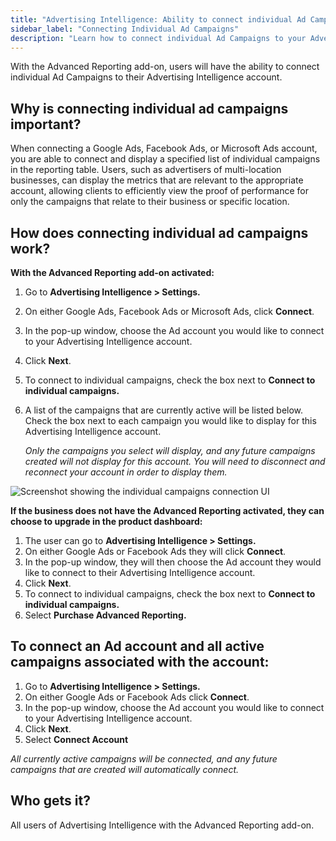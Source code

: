 ```yaml
---
title: "Advertising Intelligence: Ability to connect individual Ad Campaigns"
sidebar_label: "Connecting Individual Ad Campaigns"
description: "Learn how to connect individual Ad Campaigns to your Advertising Intelligence account"
---
```


With the Advanced Reporting add-on, users will have the ability to connect individual Ad Campaigns to their Advertising Intelligence account.

## Why is connecting individual ad campaigns important?

When connecting a Google Ads, Facebook Ads, or Microsoft Ads account, you are able to connect and display a specified list of individual campaigns in the reporting table. Users, such as advertisers of multi-location businesses, can display the metrics that are relevant to the appropriate account, allowing clients to efficiently view the proof of performance for only the campaigns that relate to their business or specific location.

## How does connecting individual ad campaigns work?

**With the Advanced Reporting add-on activated:**

1. Go to **Advertising Intelligence > Settings.**
2. On either Google Ads, Facebook Ads or Microsoft Ads, click **Connect**. 
3. In the pop-up window, choose the Ad account you would like to connect to your Advertising Intelligence account.
4. Click **Next**.
5. To connect to individual campaigns, check the box next to **Connect to individual campaigns.**
6. A list of the campaigns that are currently active will be listed below. Check the box next to each campaign you would like to display for this Advertising Intelligence account. 
   
   *Only the campaigns you select will display, and any future campaigns created will not display for this account. You will need to disconnect and reconnect your account in order to display them.*

![Screenshot showing the individual campaigns connection UI](/img/advertising-intelligence/campaign-connections/individual-campaigns.jpg)

**If the business does not have the Advanced Reporting activated, they can choose to upgrade in the product dashboard:**

1. The user can go to **Advertising Intelligence > Settings.**
2. On either Google Ads or Facebook Ads they will click **Connect**. 
3. In the pop-up window, they will then choose the Ad account they would like to connect to their Advertising Intelligence account.
4. Click **Next**.
5. To connect to individual campaigns, check the box next to **Connect to individual campaigns.**
6. Select **Purchase Advanced Reporting.**

## To connect an Ad account and all active campaigns associated with the account:

1. Go to **Advertising Intelligence > Settings.**
2. On either Google Ads or Facebook Ads click **Connect**. 
3. In the pop-up window, choose the Ad account you would like to connect to your Advertising Intelligence account.
4. Click **Next**.
5. Select **Connect Account**

*All currently active campaigns will be connected, and any future campaigns that are created will automatically connect.*

## Who gets it?

All users of Advertising Intelligence with the Advanced Reporting add-on.